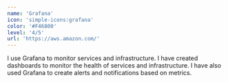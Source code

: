 ```yaml
---
name: 'Grafana'
icon: 'simple-icons:grafana'
color: '#F46800'
level: '4/5'
url: 'https://aws.amazon.com/'
---
```

I use Grafana to monitor services and infrastructure. 
I have created dashboards to monitor the health of services and infrastructure.
I have also used Grafana to create alerts and notifications based on metrics.
